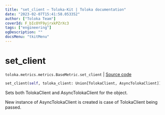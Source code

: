 ```yaml
---
title: "set_client — Toloka-Kit | Toloka documentation"
date: "2023-02-07T15:41:58.053352"
author: ["Toloka Team"]
coverId: F_bIcOYF9yjrxkPZrXc3
tags: ["engineering"]
ogDescription: ""
docsMenu: "tkitMenu"
---
```


# set_client
`toloka.metrics.metrics.BaseMetric.set_client` | [Source code](https://github.com/Toloka/toloka-kit/blob/v1.1.3/src/metrics/metrics.py#L85)

```python
set_client(self, toloka_client: Union[TolokaClient, AsyncTolokaClient])
```

Sets both TolokaClient and AsyncTolokaClient for the object.

New instance of AsyncTolokaClient is created is case of TolokaClient being passed.